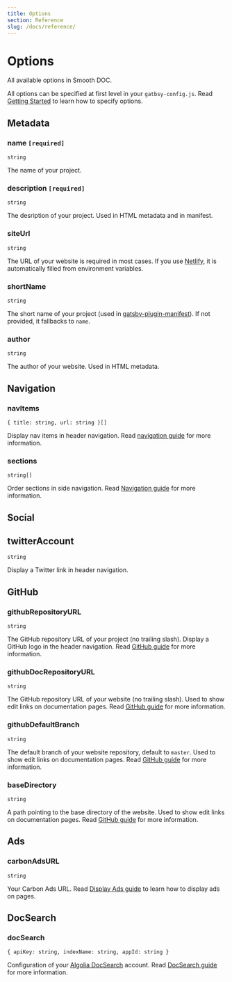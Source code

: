 ```yaml
---
title: Options
section: Reference
slug: /docs/reference/
---
```


# Options

All available options in Smooth DOC.

All options can be specified at first level in your `gatbsy-config.js`. Read [Getting Started](/docs/getting-started/#personalize-options) to learn how to specify options.

## Metadata

### name `[required]`

`string`

The name of your project.

### description `[required]`

`string`

The desription of your project. Used in HTML metadata and in manifest.

### siteUrl

`string`

The URL of your website is required in most cases. If you use [Netlify](https://www.netlify.com/), it is automatically filled from environment variables.

### shortName

`string`

The short name of your project (used in [gatsby-plugin-manifest](https://www.gatsbyjs.com/plugins/gatsby-plugin-manifest/)). If not provided, it fallbacks to `name`.

### author

`string`

The author of your website. Used in HTML metadata.

## Navigation

### navItems

`{ title: string, url: string }[]`

Display nav items in header navigation. Read [navigation guide](/docs/navigation/) for more information.

### sections

`string[]`

Order sections in side navigation. Read [Navigation guide](/docs/navigation/) for more information.

## Social

## twitterAccount

`string`

Display a Twitter link in header navigation.

## GitHub

### githubRepositoryURL

`string`

The GitHub repository URL of your project (no trailing slash). Display a GitHub logo in the header navigation. Read [GitHub guide](/docs/github/) for more information.

### githubDocRepositoryURL

`string`

The GitHub repository URL of your website (no trailing slash). Used to show edit links on documentation pages. Read [GitHub guide](/docs/github/) for more information.

### githubDefaultBranch

`string`

The default branch of your website repository, default to `master`. Used to show edit links on documentation pages. Read [GitHub guide](/docs/github/) for more information.

### baseDirectory

`string`

A path pointing to the base directory of the website. Used to show edit links on documentation pages. Read [GitHub guide](/docs/github/) for more information.

## Ads

### carbonAdsURL

`string`

Your Carbon Ads URL. Read [Display Ads guide](/docs/ads/) to learn how to display ads on pages.

## DocSearch

### docSearch

`{ apiKey: string, indexName: string, appId: string }`

Configuration of your [Algolia DocSearch](https://docsearch.algolia.com/) account. Read [DocSearch guide](/docs/docsearch/) for more information.
